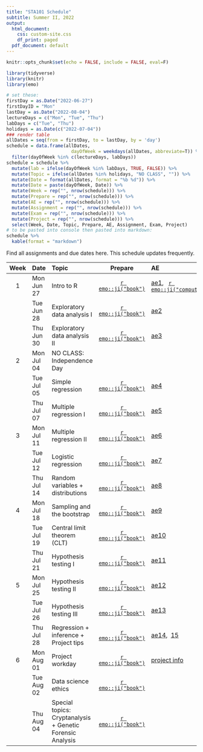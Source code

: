 ```yaml
---
title: "STA101 Schedule"
subtitle: Summer II, 2022
output:
  html_document:
    css: custom-site.css
    df_print: paged
  pdf_document: default
---
```



```r
knitr::opts_chunk$set(echo = FALSE, include = FALSE, eval=F)
```

```r
library(tidyverse)
library(knitr)
library(emo)
```

```r
# set these:
firstDay = as.Date("2022-06-27")
firstDayID = "Mon"
lastDay = as.Date("2022-08-04")
lectureDays = c("Mon", "Tue", "Thu")
labDays = c("Tue", "Thu")
holidays = as.Date(c("2022-07-04"))
### render table
allDates = seq(from = firstDay, to = lastDay, by = 'day')
schedule = data.frame(allDates,
                        dayOfWeek = weekdays(allDates, abbreviate=T)) %>%
  filter(dayOfWeek %in% c(lectureDays, labDays))
schedule = schedule %>%
  mutate(lab = ifelse(dayOfWeek %in% labDays, TRUE, FALSE)) %>%
  mutate(Topic = ifelse(allDates %in% holidays, "NO CLASS", "")) %>%
  mutate(Date = format(allDates, format = "%b %d")) %>%
  mutate(Date = paste(dayOfWeek, Date)) %>%
  mutate(Week = rep("", nrow(schedule))) %>%
  mutate(Prepare = rep("", nrow(schedule))) %>%
  mutate(AE = rep("", nrow(schedule))) %>%
  mutate(Assignment = rep("", nrow(schedule))) %>%
  mutate(Exam = rep("", nrow(schedule))) %>%
  mutate(Project = rep("", nrow(schedule))) %>%
  select(Week, Date, Topic, Prepare, AE, Assignment, Exam, Project)
# to be pasted into console then pasted into markdown:
schedule %>%
  kable(format = "markdown")
```

Find all assignments and due dates here. This schedule updates frequently. 

|Week |Date       |Topic    |Prepare |AE |Lab |Exam |Project |
|:--:|:-----|:--------------|:---:|:----|:----------|:----|:-------|
|   1  |Mon Jun 27 |  Intro to R       |  [`r emo::ji("book")`](/prepare/week-1)     |[ae1](/static/appex/ae1.html), \ \ [`r emo::ji("computer")`](/static/slides/day01.html)    |           |     |        |
|     |Tue Jun 28 |  Exploratory data analysis I       | [`r emo::ji("book")`](/prepare/week-1)     | [ae2](/static/appex/ae2.html) | [lab 1](/static/labs/lab01.html), \ \ [`r emo::ji("computer")`](/static/slides/lab-01-slides.html)             |     |        |
|     |Thu Jun 30 |  Exploratory data analysis II       | [`r emo::ji("book")`](/prepare/week-1)        | [ae3](/static/appex/ae3.html) | [lab 2](/static/labs/lab02.html)             |     |        |
|  2   |Mon Jul 04 |NO CLASS: Independence Day |        |   |           |     |        |
|     |Tue Jul 05 | Simple regression        | [`r emo::ji("book")`](/prepare/week-2)    | [ae4](/static/appex/ae4.html) | [lab 3](/static/labs/lab03.html)            |     |        |
|     |Thu Jul 07 | Multiple regression I       | [`r emo::ji("book")`](/prepare/week-2)       | [ae5](/static/appex/ae5.html) | No lab: exam released           |  [exam 1](/static/exams/exam01.html)   |        |
|  3   |Mon Jul 11 | Multiple regression II       | [`r emo::ji("book")`](/prepare/week-3)   | [ae6](/static/appex/ae6.html)   |           |  exam 1 due   |        |
|     |Tue Jul 12 | Logistic regression         | [`r emo::ji("book")`](/prepare/week-3)   | [ae7](/static/appex/ae7.html)  |  Regression project: workday         |      |  [Regression project](/projects/regression-project)      |
|     |Thu Jul 14 | Random variables + distributions      | [`r emo::ji("book")`](/prepare/week-3) | [ae8](/static/appex/ae8.html) | [lab 4](/static/labs/lab04.html)              |     |        |
|  4   |Mon Jul 18 | Sampling and the bootstrap        | [`r emo::ji("book")`](/prepare/week-4)       | [ae9](/static/appex/ae9.html)  |           |     |        |
|     |Tue Jul 19 | Central limit theorem (CLT)    | [`r emo::ji("book")`](/prepare/week-4)       | [ae10](/static/appex/ae10.html) | Lab cancelled: work on project              |     |        |
|     |Thu Jul 21 | Hypothesis testing I        |  [`r emo::ji("book")`](/prepare/week-4)      | [ae11](/static/appex/ae11.html) | No lab: exam released             |  [exam 2](/static/exams/exam02.html)   |        |
|  5   |Mon Jul 25 | Hypothesis testing II        | [`r emo::ji("book")`](/prepare/week-5)        | [ae12](/static/appex/ae12.html)  |           |  exam 2 due    |     [Final project](/projects/final-project) |
|     |Tue Jul 26 | Hypothesis testing III      | [`r emo::ji("book")`](/prepare/week-5)        | [ae13](/static/appex/ae13.html)  | [lab 5](/static/labs/lab05.html)              |     |        |
|     |Thu Jul 28 | Regression + inference +  Project tips     |  [`r emo::ji("book")`](/prepare/week-5)       | [ae14](/static/appex/ae14.html), \ [15](/static/appex/ae15.html) | [lab 6](/static/labs/lab06.html)             |     |        |
|  6   |Mon Aug 01 | Project workday        | [`r emo::ji("book")`](/prepare/week-6)        | [project info](/static/appex/project-workday.html)  |           |     |        |
|     |Tue Aug 02 | Data science ethics      |  [`r emo::ji("book")`](/prepare/week-6)       | | Final project peer review, \ [`r emo::ji("computer")`](/static/slides/peerReviewLab.html)        |     |        |
|     |Thu Aug 04 | Special topics: Cryptanalysis + Genetic Forensic Analysis    |  [`r emo::ji("book")`](/prepare/week-6)       | | Final project: workday             |     |        |